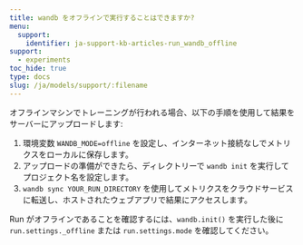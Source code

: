 ```yaml
---
title: wandb をオフラインで実行することはできますか?
menu:
  support:
    identifier: ja-support-kb-articles-run_wandb_offline
support:
  - experiments
toc_hide: true
type: docs
slug: /ja/models/support/:filename
---
```

オフラインマシンでトレーニングが行われる場合、以下の手順を使用して結果をサーバーにアップロードします:

1. 環境変数 `WANDB_MODE=offline` を設定し、インターネット接続なしでメトリクスをローカルに保存します。
2. アップロードの準備ができたら、ディレクトリーで `wandb init` を実行してプロジェクト名を設定します。
3. `wandb sync YOUR_RUN_DIRECTORY` を使用してメトリクスをクラウドサービスに転送し、ホストされたウェブアプリで結果にアクセスします。

Run がオフラインであることを確認するには、`wandb.init()` を実行した後に `run.settings._offline` または `run.settings.mode` を確認してください。